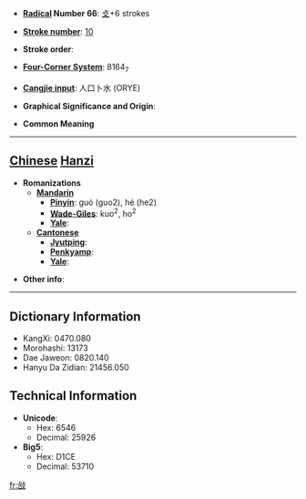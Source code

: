 * '''[[Wiktionary:Chinese radical index| Radical]] Number 66''': [[Wiktionary:Chinese radical index 攴|攴]]+6 strokes

* '''[[Wiktionary:Chinese total strokes index|Stroke number]]''': [[Wiktionary:Chinese total strokes index 10|10]]

* '''Stroke order''': 

* '''[[Wiktionary:Chinese four corner index|Four-Corner System]]''': 8164<sub>7</sub>

* '''[[Wiktionary:Chinese Cangjie index|Cangjie input]]''': 人口卜水 (ORYE)

* '''Graphical Significance and Origin''': 

* '''Common Meaning'''

----

== [[Chinese]] [[Hanzi]] ==

* '''Romanizations'''
** '''[[Mandarin]]'''
*** '''[[Pinyin]]''': guó (guo2), hé (he2)
*** '''[[Wade-Giles]]''': kuo<sup>2</sup>, ho<sup>2</sup>
*** '''[[Yale]]''': 
** '''[[Cantonese]]'''
*** '''[[Jyutping]]''':
*** '''[[Penkyamp]]''': 
*** '''[[Yale]]''': 

* '''Other info''': 

----

== Dictionary Information ==

* KangXi: 0470.080
* Morohashi: 13173
* Dae Jaweon: 0820.140
* Hanyu Da Zidian: 21456.050

== Technical Information ==

* '''Unicode''':
** Hex: 6546
** Decimal: 25926
* '''Big5''':
** Hex: D1CE
** Decimal: 53710

[[fr:敆]]